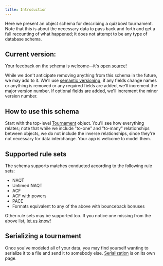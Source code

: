 ```yaml
---
title: Introduction
---
```



Here we present an object schema for describing a quizbowl tournament. Note that this is about the necessary data to pass back and forth and get a full recounting of what happened; it does not attempt to be any type of database schema.

## Current version: **<VersionNumber />**

Your feedback on the schema is welcome—it's [open source](http://github.com/quizbowl/schema)!

While we don't anticipate removing anything from this schema in the future, we may add to it. We'll use [semantic versioning](http://semver.org); if any fields change names or anything is removed or any required fields are added, we'll increment the major version number. If optional fields are added, we'll increment the minor version number.

## How to use this schema

Start with the top-level [Tournament](/tournament) object. You'll see how everything relates; note that while we include "to-one" and "to-many" relationships between objects, we do not include the inverse relationships, since they're not necessary for data interchange. Your app is welcome to model them.

## Supported rule sets

The schema supports matches conducted according to the following rule sets:

- NAQT
- Untimed NAQT
- ACF
- ACF with powers
- PACE
- Formats equivalent to any of the above with bounceback bonuses

Other rule sets may be supported too. If you notice one missing from the above list, [let us know](https://github.com/quizbowl/schema/issues)!

## Serializing a tournament

Once you've modeled all of your data, you may find yourself wanting to serialize it to a file and send it to somebody else. [Serialization](/serialization) is on its own page.
